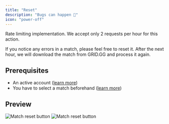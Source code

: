 ```yaml
---
title: "Reset"
description: "Bugs can happen 🐜"
icon: "power-off"
---
```


<Warning>Rate limiting implementation. We accept only 2 requests per hour for this action.</Warning>

If you notice any errors in a match, please feel free to reset it.
After the next hour, we will download the match from GRID.GG and process it again.

## Prerequisites

- An active account ([learn more](/get-started/setup))
- You have to select a match beforehand ([learn more](/core/match/root))

## Preview

<Frame>
    <img
        className="block dark:hidden"
        src="./images/reset/button.png"
        alt="Match reset button"
    />
    <img
        className="hidden dark:block"
        src="./images/reset/button.png"
        alt="Match reset button"
    />
</Frame>
